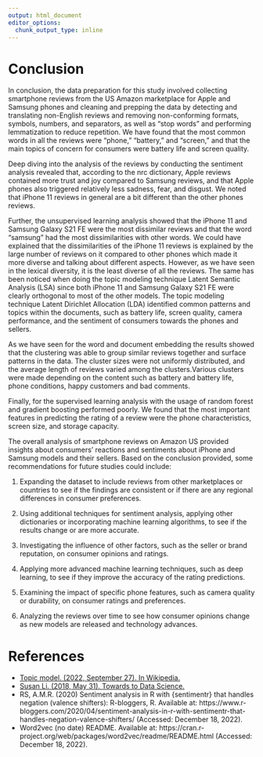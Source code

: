 ```yaml
---
output: html_document
editor_options: 
  chunk_output_type: inline
---
```


# **Conclusion**

In conclusion, the data preparation for this study involved collecting smartphone reviews from the US Amazon marketplace for Apple and Samsung phones and cleaning and prepping the data by detecting and translating non-English reviews and removing non-conforming formats, symbols, numbers, and separators, as well as "stop words" and performing lemmatization to reduce repetition. We have found that the most common words in all the reviews were "phone," "battery," and "screen," and that the main topics of concern for consumers were battery life and screen quality. 

Deep diving into the analysis of the reviews by conducting the sentiment analysis revealed that, according to the nrc dictionary, Apple reviews contained more trust and joy compared to Samsung reviews, and that Apple phones also triggered relatively less sadness, fear, and disgust. We noted that iPhone 11 reviews in general are a bit different than the other phones reviews. 

Further, the unsupervised learning analysis showed that the iPhone 11 and Samsung Galaxy S21 FE were the most dissimilar reviews and that the word "samsung" had the most dissimilarities with other words. We could have explained that the dissimilarities of the iPhone 11 reviews is explained by the large number of reviews on it compared to other phones which made it more diverse and talking about different aspects. However, as we have seen in the lexical diversity, it is the least diverse of all the reviews. The same has been noticed when doing the topic modeling technique Latent Semantic Analysis (LSA) since both iPhone 11 and Samsung Galaxy S21 FE were clearly orthogonal to most of the other models. The topic modeling technique Latent Dirichlet Allocation (LDA) identified common patterns and topics within the documents, such as battery life, screen quality, camera performance, and the sentiment of consumers towards the phones and sellers. 

As we have seen for the word and document embedding the results showed that the clustering was able to group similar reviews together and surface patterns in the data. The cluster sizes were not uniformly distributed, and the average length of reviews varied among the clusters.Various clusters were made depending on the content such as battery and battery life, phone conditions, happy customers and bad comments.  

Finally, for the supervised learning analysis with the usage of random forest and gradient boosting performed poorly. We found that the most important features in predicting the rating of a review were the phone characteristics, screen size, and storage capacity. 

The overall analysis of smartphone reviews on Amazon US provided insights about consumers' reactions and sentiments about iPhone and Samsung models and their sellers. Based on the conclusion provided, some recommendations for future studies could include:

1. Expanding the dataset to include reviews from other marketplaces or countries to see if the findings are consistent or if there are any regional differences in consumer preferences.

2. Using additional techniques for sentiment analysis, applying other dictionaries or incorporating machine learning algorithms, to see if the results change or are more accurate.

3. Investigating the influence of other factors, such as the seller or brand reputation, on consumer opinions and ratings.

4. Applying more advanced machine learning techniques, such as deep learning, to see if they improve the accuracy of the rating predictions.

5. Examining the impact of specific phone features, such as camera quality or durability, on consumer ratings and preferences.

6. Analyzing the reviews over time to see how consumer opinions change as new models are released and technology advances.

# **References**

* [Topic model. (2022, September 27). In Wikipedia.](https://en.wikipedia.org/wiki/Topic_model)
* [Susan Li. (2018, May 31). Towards to Data Science.](https://towardsdatascience.com/topic-modeling-and-latent-dirichlet-allocation-in-python-9bf156893c24)
* RS, A.M.R. (2020) Sentiment analysis in R with {sentimentr} that handles negation (valence shifters): R-bloggers, R. Available at: https://www.r-bloggers.com/2020/04/sentiment-analysis-in-r-with-sentimentr-that-handles-negation-valence-shifters/ (Accessed: December 18, 2022). 
* Word2vec (no date) README. Available at: https://cran.r-project.org/web/packages/word2vec/readme/README.html (Accessed: December 18, 2022).







 
